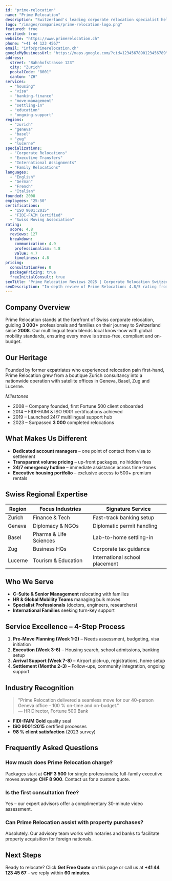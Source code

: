 ```yaml
---
id: "prime-relocation"
name: "Prime Relocation"
description: "Switzerland's leading corporate relocation specialist helping international professionals and families successfully relocate with over 15 years of expertise across all major Swiss regions."
logo: "/images/companies/prime-relocation-logo.png"
featured: true
verified: true
website: "https://www.primerelocation.ch"
phone: "+41 44 123 4567"
email: "info@primerelocation.ch"
googleMyBusinessUrl: "https://maps.google.com/?cid=1234567890123456789"
address:
  street: "Bahnhofstrasse 123"
  city: "Zurich"
  postalCode: "8001"
  canton: "ZH"
services:
  - "housing"
  - "visa"
  - "banking-finance"
  - "move-management"
  - "settling-in"
  - "education"
  - "ongoing-support"
regions:
  - "zurich"
  - "geneva"
  - "basel"
  - "zug"
  - "lucerne"
specializations:
  - "Corporate Relocations"
  - "Executive Transfers"
  - "International Assignments"
  - "Family Relocations"
languages:
  - "English"
  - "German"
  - "French"
  - "Italian"
founded: 2008
employees: "25-50"
certifications:
  - "ISO 9001:2015"
  - "FIDI-FAIM Certified"
  - "Swiss Moving Association"
rating:
  score: 4.8
  reviews: 127
  breakdown:
    communication: 4.9
    professionalism: 4.8
    value: 4.7
    timeliness: 4.8
pricing:
  consultationFee: 0
  packagePricing: true
  freeInitialConsult: true
seoTitle: "Prime Relocation Reviews 2025 | Corporate Relocation Switzerland"
seoDescription: "In-depth review of Prime Relocation: 4.8/5 rating from 127 clients, 15+ years corporate relocation expertise across Zurich, Geneva, Basel & Zug. Compare pricing, services & more." 
---
```


## Company Overview
Prime Relocation stands at the forefront of Swiss corporate relocation, guiding **3&nbsp;000+** professionals and families on their journey to Switzerland since **2008**. Our multilingual team blends local know-how with global mobility standards, ensuring every move is stress-free, compliant and on-budget.

## Our Heritage
Founded by former expatriates who experienced relocation pain first-hand, Prime Relocation grew from a boutique Zurich consultancy into a nationwide operation with satellite offices in Geneva, Basel, Zug and Lucerne.

*Milestones*
* 2008 – Company founded, first Fortune 500 client onboarded
* 2014 – FIDI-FAIM & ISO 9001 certifications achieved
* 2019 – Launched 24/7 multilingual support hub
* 2023 – Surpassed **3 000** completed relocations

## What Makes Us Different
* **Dedicated account managers** – one point of contact from visa to settlement
* **Transparent volume pricing** – up-front packages, no hidden fees
* **24/7 emergency hotline** – immediate assistance across time-zones
* **Executive housing portfolio** – exclusive access to 500+ premium rentals

## Swiss Regional Expertise
| Region | Focus Industries | Signature Service |
| ------ | ---------------- | ----------------- |
| Zurich | Finance & Tech   | Fast-track banking setup |
| Geneva | Diplomacy & NGOs | Diplomatic permit handling |
| Basel  | Pharma & Life Sciences | Lab-to-home settling-in |
| Zug    | Business HQs     | Corporate tax guidance |
| Lucerne| Tourism & Education | International school placement |

## Who We Serve
- **C-Suite & Senior Management** relocating with families
- **HR & Global Mobility Teams** managing bulk moves
- **Specialist Professionals** (doctors, engineers, researchers)
- **International Families** seeking turn-key support

## Service Excellence – 4-Step Process
1. **Pre-Move Planning (Week 1-2)** – Needs assessment, budgeting, visa initiation  
2. **Execution (Week 3-6)** – Housing search, school admissions, banking setup  
3. **Arrival Support (Week 7-8)** – Airport pick-up, registrations, home setup  
4. **Settlement (Months 2-3)** – Follow-ups, community integration, ongoing support

## Industry Recognition
> "Prime Relocation delivered a seamless move for our 40-person Geneva office – 100 % on-time and on-budget."  
> — HR Director, Fortune 500 Bank

* **FIDI-FAIM Gold** quality seal
* **ISO 9001:2015** certified processes
* **98 % client satisfaction** (2023 survey)

## Frequently Asked Questions
### How much does Prime Relocation charge?
Packages start at **CHF 3 500** for single professionals; full-family executive moves average **CHF 8 900**. Contact us for a custom quote.

### Is the first consultation free?
Yes – our expert advisors offer a complimentary 30-minute video assessment.

### Can Prime Relocation assist with property purchases?
Absolutely. Our advisory team works with notaries and banks to facilitate property acquisition for foreign nationals.

## Next Steps
Ready to relocate? Click **Get Free Quote** on this page or call us at **+41 44 123 45 67** – we reply within **60 minutes**. 